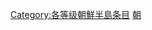 {{catmore1|[[Wikipedia:朝鲜半岛专题|Wikipedia:朝鲜半岛专题]]}}
{{Articles by Quality|topic=朝鲜半岛|project=朝鲜半岛|format=toc}}
{{emptycat}}

[[Category:各等级朝鮮半島条目|Category:各等级朝鮮半島条目]]
[[Category:非條目級條目|朝]]